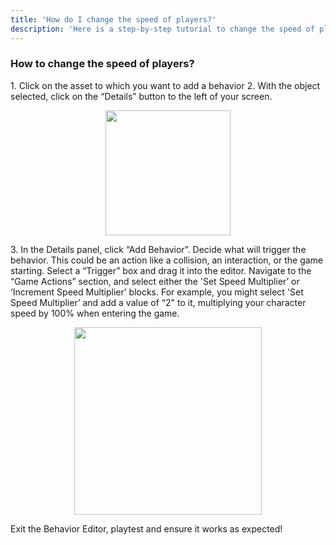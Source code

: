 ```yaml
---
title: 'How do I change the speed of players?'
description: 'Here is a step-by-step tutorial to change the speed of players'
---
```


### How to change the speed of players?

<Steps>
  <Step title="First Step">
<Accordion title="The basics for all behaviors">
    1. Click on the asset to which you want to add a behavior
    2. With the object selected, click on the “Details” button to the left of your screen.
    <p align="center">
      <img width="200" noZoom src="https://i.imgur.com/jMSZzP8.png" /> </p>
    3. In the Details panel, click “Add Behavior”.
</Accordion>
  </Step>
  <Step title="Second Step">
Decide what will trigger the behavior. This could be an action like a collision, an interaction, or the game starting. Select a “Trigger” box and drag it into the editor. 
 </Step>
<Step title="Third Step">
Navigate to the “Game Actions” section, and select either the 'Set Speed Multiplier’ or ‘Increment Speed Multiplier’ blocks. For example, you might select 'Set Speed Multiplier’ and add a value of “2" to it, multiplying your character speed by 100% when entering the game.
  <Accordion title="Behavior Image">
    <p align="center">
      <img width="300" noZoom src="https://i.imgur.com/i2TzK1z.png" /> </p>
  </Accordion>
  </Step>
<Step title="Fourth Step">
Exit the Behavior Editor, playtest and ensure it works as expected!
</Step>
</Steps>
